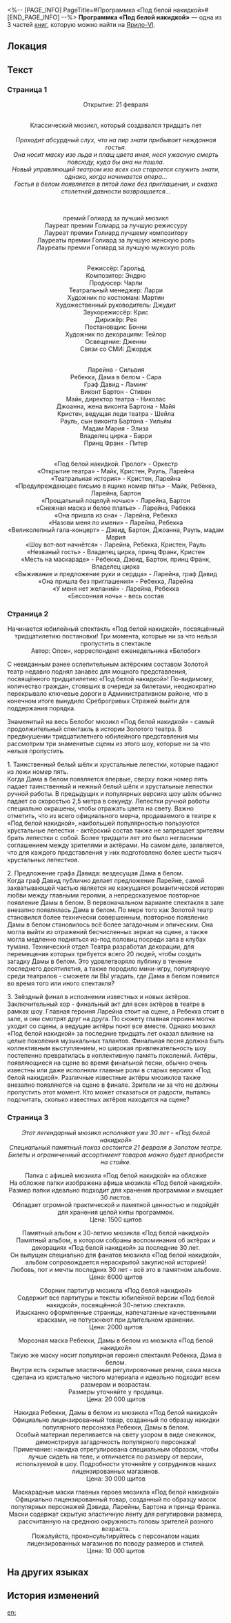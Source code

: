 <%-- [PAGE_INFO]
PageTitle=#Программка «Под белой накидкой»#
[END_PAGE_INFO] --%>
{{Дополнить}}
{{Книга Инфобокс
|id           = 111
|Название     = 
|Изображение  = Иконка Книга.png
|Мир          = Ярило-VI
|Томов        = 3
|Автор        = <!--нужно добавить-->
|Описание     = Программка мюзикла «Под белой накидкой» выдаётся бесплатно при покупке билета.
|Том1         = {{tx}}
|Источник1    = {{tx|Отсутствует источник}}
|Том2         = {{tx}}
|Источник2    = {{tx|Отсутствует источник}}
|Том3         = {{tx}}
|Источник3    = {{tx|Отсутствует источник}}
|Персонажи    = 
|Фракции      = 
}}
'''Программка «Под белой накидкой»''' — одна из 3 частей [[Книги|книг]], которую можно найти на [[Ярило-VI]].

==Локация==
{{Отметка карты|<!--название карты-->|<!--id отметки-->}}

==Текст==
===Страница 1===
<div align="center">Открытие: 21 февраля<br />
{{Размер|36|Золотой театр}}<br />
''{{Размер|18|Административный район, проспект Алисы, 22}}''

Классический мюзикл, который создавался тридцать лет<br />
{{Размер|50|Под белой накидкой}}<br />
''Проходит абсурдный слух, что на пир знати прибывает нежданная гостья.''<br />
''Она носит маску изо льда и плащ цвета инея, неся ужасную смерть повсюду, куда бы она ни пошла.''<br />
''Новый управляющий театром изо всех сил старается служить знати, однако, когда начинается опера...''<br />
''Гостья в белом появляется в пятой ложе без приглашения, и сказка столетней давности возвращается...''

{{Размер|24|Самый продолжительный мюзикл в истории Золотого театра}}<br />
{{Размер|24|Памятное выступление на тридцатилетие мюзикла с блестящим, невиданным ранее актёрским составом.}}

{{Размер|32|37}} премий Голиард за лучший мюзикл<br />
Лауреат премии Голиард за лучшую режиссуру {{Размер|32|Гарольд}}<br />
Лауреат премии Голиард лучшему композитору {{Размер|32|Эндрю}}<br />
Лауреаты премии Голиард за лучшую женскую роль {{Размер|32|Сильвия, Сара}}<br />
Лауреаты премии Голиард за лучшую мужскую роль {{Размер|32|Лэминг, Стивен}}<br />
{{Размер|32|и другие неожиданные гости.}}<br />
{{Размер|32|Представлено музыкальным отделением Золотого театра!}}

Режиссёр: Гарольд<br />
Композитор: Эндрю<br />
Продюсер: Чарли<br />
Театральный менеджер: Ларри<br />
Художник по костюмам: Мартин<br />
Художественный руководитель: Джудит<br />
Звукорежиссёр: Крис<br />
Дирижёр: Рея<br />
Постановщик: Бонни<br />
Художник по декорациям: Тейлор<br />
Освещение: Дженни<br />
Связи со СМИ: Джордж

{{Размер|32|В ролях:}}<br />
Ларейна - Сильвия<br />
Ребекка, Дама в белом - Сара<br />
Граф Давид - Ламинг<br />
Виконт Бартон - Стивен<br /> Майк, директор театра - Николас<br />
Джоанна, жена виконта Бартона - Майя<br />
Кристен, ведущая леди театра - Шейла<br />
Рауль, сын виконта Бартона - Уильям<br />
Мадам Мария - Элиза<br />
Владелец цирка - Барри<br />
Принц Франк - Питер

{{Размер|32|Концертная программа:}}<br />
«Под белой накидкой. Пролог» - Оркестр<br />
«Открытие театра» - Майк, Кристен, Рауль, Ларейна<br />
«Театральная история» - Кристен, Ларейна<br />
«Предупреждающее письмо в ящике номер пять» - Майк, Ребекка, Ларейна, Бартон<br />
«Прощальный поцелуй ночью» - Ларейна, Бартон<br />
«Снежная маска и белое платье» - Ларейна, Ребекка<br />
«Она пришла из сна» - Ларейна, Ребекка<br />
«Назови меня по имени» - Ларейна, Ребекка<br />
«Великолепный гала-концерт» - Дэвид, Бартон, Джоанна, Рауль, мадам Мария<br />
«Шоу вот-вот начнётся» - Ларейна, Ребекка, Кристен, Рауль<br />
«Незваный гость» - Владелец цирка, принц Франк, Кристен<br />
«Месть на маскараде» - Ребекка, Дэвид, Бартон, принц Франк, Владелец цирка<br />
«Выживание и предложение руки и сердца» - Ларейна, граф Давид<br />
«Она пришла без приглашения» - Ребекка, Ларейна<br />
«У меня нет желаний» - Ларейна, Ребекка<br />
«Бессонная ночь» - весь состав</div>

===Страница 2===
<div align="center">Начинается юбилейный спектакль «Под белой накидкой», посвящённый тридцатилетию постановки! Три момента, которые ни за что нельзя пропустить в спектакле<br />
Автор: Олсен, корреспондент еженедельника «Белобог»</div>

С невиданным ранее ослепительным актёрским составом Золотой театр недавно поднял занавес для мощного представления, посвящённого тридцатилетию «Под белой накидкой»! По-видимому, количество граждан, стоявших в очереди за билетами, неоднократно перекрывало ключевые дороги в Административном районе, что в конечном итоге вынудило Среброгривых Стражей выйти для поддержания порядка.

Знаменитый на весь Белобог мюзикл «Под белой накидкой» - самый продолжительный спектакль в истории Золотого театра. В предвкушении тридцатилетнего юбилейного представления мы рассмотрим три знаменитые сцены из этого шоу, которые ни за что нельзя пропустить.

1. Таинственный белый шёлк и хрустальные лепестки, которые падают из ложи номер пять.<br />
Когда Дама в белом появляется впервые, сверху ложи номер пять падает таинственный и нежный белый шёлк и хрустальные лепестки ручной работы. В предыдущих и популярных версиях шоу шёлк обычно падает со скоростью 2,5 метра в секунду. Лепестки ручной работы специально окрашены, чтобы отражать цвета на свету. Важно отметить, что из всего официального мерча, продаваемого в театре к «Под белой накидкой», наибольшей популярностью пользуются хрустальные лепестки - актёрский состав также не запрещает зрителям брать лепестки с собой. Более тридцати лет это было негласным соглашением между зрителями и актёрами. На самом деле, заявляется, что для каждого представления у них подготовлено более шести тысяч хрустальных лепестков.

2. Предложение графа Давида: вездесущая Дама в белом.<br />
Когда граф Давид публично делает предложение Ларейне, самой захватывающей частью является не кажущаяся романтической история любви между главными героями, а непредсказуемое повторное появление Дамы в белом. В первоначальном варианте спектакля в зале внезапно появлялась Дама в белом. По мере того как Золотой театр становился более технически совершенным, повторное появление Дамы в белом становилось всё более загадочным и эпическим. Она могла выйти из отражений бесчисленных зеркал на сцене, а также могла медленно подняться из-под половиц посреди зала в клубах тумана. Технический отдел Театра разработал декорации, для перемещения которых требуется всего 20 людей, чтобы создать загадку Дамы в белом. Это удовлетворяло публику в течение последнего десятилетия, а также породило мини-игру, популярную среди театралов - сможете ли ВЫ угадать, где Дама в белом появится во время того или иного спектакля?

3. Звёздный финал в исполнении известных и новых актёров.<br />
Заключительный хор - финальный акт для всех актёров в театре в рамках шоу. Главная героиня Ларейна стоит на сцене, а Ребекка стоит в зале, и они смотрят друг на друга. По сюжету главная героиня молча уходит со сцены, а ведущие актёры поют все вместе. Однако мюзикл «Под белой накидкой» за последние тридцать лет оказал влияние на целые поколения музыкальных талантов. Финальная песня должна быть коллективным выступлением, но широкая привлекательность шоу постепенно превратилась в коллективную память поколений. Актёры, появляющиеся на сцене во время финальной песни, обычно очень известны или даже исполняли главные роли в старых версиях «Под белой накидкой». Различные известные актёры мюзиклов также внезапно появляются на сцене в финале. Зрители ни за что не должны пропустить этот момент. Кто может отказаться от радости, пытаясь подсчитать, сколько известных актёров находится на сцене?

===Страница 3===
<div align="center">''Этот легендарный мюзикл исполняют уже 30 лет - «Под белой накидкой»''<br />
''Специальный памятный показ состоится 21 февраля в Золотом театре. ''<br />
''Билеты и ограниченный ассортимент товаров можно будет приобрести на стойке.''

Папка с афишей мюзикла «Под белой накидкой» на обложке<br />
На обложке папки изображена афиша мюзикла «Под белой накидкой».<br />
Размер папки идеально подходит для хранения программки и вмещает 30 листов.<br />
Обладает огромной практической и памятной ценностью и подойдёт для хранения целой кипы программок.<br />
Цена: 1500 щитов

Памятный альбом к 30-летию мюзикла «Под белой накидкой»<br />
Памятный альбом, в котором собраны воспоминания об актёрах и декорациях «Под белой накидкой» за последние 30 лет.<br />
Он выпущен специально для фанатов мюзикла «Под белой накидкой», альбом сопровождается нераскрытой закулисной историей!<br />
Любовь, пот и мечты последних 30 лет - всё это в памятном альбоме.<br />
Цена: 6000 щитов

Сборник партитур мюзикла «Под белой накидкой»<br />
Содержит все партитуры и тексты юбилейной версии «Под белой накидкой», посвящённой 30-летию спектакля.<br />
Изысканно оформленные страницы, напечатанные качественными красками, не потускнеют при длительном хранении.<br />
Цена: 2000 щитов

Морозная маска Ребекки, Дамы в белом из мюзикла «Под белой накидкой»<br />
Такую же маску носит популярная героиня спектакля Ребекка, Дама в белом.<br />
Внутри есть скрытые эластичные регулировочные ремни, сама маска сделана из кристально чистого материала и идеально подходит всем размерам и возрастам.<br />
Размеры уточняйте у продавца.<br />
Цена: 20 000 щитов

Накидка Ребекки, Дамы в белом из мюзикла «Под белой накидкой»<br />
Официально лицензированный товар, созданный по образцу накидки популярного персонажа Ребекки, Дамы в белом.<br />
Особый материал переливается на свету узором в виде снежинок, демонстрируя загадочность популярного персонажа!<br />
Примечание: накидка отрегулирована специальным образом, чтобы лучше сидеть на теле, и отличается по размеру от версии, используемой в шоу. Подробности уточняйте у сотрудников наших лицензированных магазинов.<br />
Цена: 30 000 щитов

Маскарадные маски главных героев мюзикла «Под белой накидкой»<br />
Официально лицензированный товар, созданный по образцу масок популярных персонажей Дэвида, Ларейны, Бартона и принца Франка.<br />
Маски содержат скрытую эластичную ленту для регулировки размера, рассчитанную на среднюю окружность головы зрителей разного возраста.<br />
Пожалуйста, проконсультируйтесь с персоналом наших лицензированных магазинов по поводу размеров и стилей.<br />
Цена: 10 000 щитов</div>

==На других языках==
{{На других языках
|en   = ''Beneath the White Cloak'' Program
|zhs  = 《白衣之后》场刊
|zht  = 《白衣之后》場刊
|ja   = 『白衣の後』のパンフレット
|ko   = ≪흰옷의 배후≫ 팸플릿
|es   = Programa de «Bajo la capa blanca»
|fr   = Programme de ''Sous le manteau blanc''
|ru   = Программка «Под белой накидкой»
|th   = โบรชัวร์ "เบื้องหลังชุดขาว"
|vi   = Tờ Gấp Phía Sau Áo Trắng
|de   = Programmheft für „Unter dem weißen Mantel“
|id   = Buklet "Di Balik Gaun Putih"
|pt   = Programa de "Sob o Manto Branco"
}}

==История изменений==
{{История изменений|3.5}}

[[en:]]